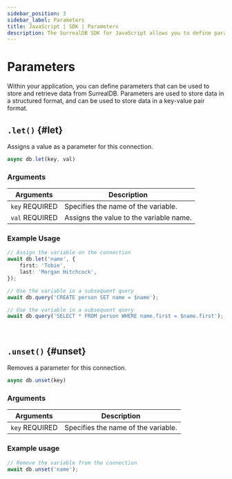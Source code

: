 ```yaml
---
sidebar_position: 3
sidebar_label: Parameters 
title: JavaScript | SDK | Parameters
description: The SurrealDB SDK for JavaScript allows you to define parameters that can be used to store and retrieve data from SurrealDB.
---
```


# Parameters

Within your application, you can define parameters that can be used to store and retrieve data from SurrealDB. Parameters are used to store data in a structured format, and can be used to store data in a key-value pair format.

## `.let()` {#let}

Assigns a value as a parameter for this connection.

```ts title="Method Syntax"
async db.let(key, val)
```

### Arguments
<table>
    <thead>
        <tr>
            <th colspan="2" scope="col">Arguments</th>
            <th colspan="2" scope="col">Description</th>
        </tr>
    </thead>  
    <tbody>
        <tr>
            <td colspan="2" scope="row" data-label="Arguments">
                <code>key</code>
                <l className='yellow'>REQUIRED</l>
            </td>
            <td colspan="2" scope="row" data-label="Description">
                Specifies the name of the variable.
            </td>
        </tr>
        <tr>
            <td colspan="2" scope="row" data-label="Arguments">
                <code>val</code>
                <l className='yellow'>REQUIRED</l>
            </td>
            <td colspan="2" scope="row" data-label="Description">
                Assigns the value to the variable name.
            </td>
        </tr>
    </tbody>
</table>

### Example Usage
```ts
// Assign the variable on the connection
await db.let('name', {
	first: 'Tobie',
	last: 'Morgan Hitchcock',
});

// Use the variable in a subsequent query
await db.query('CREATE person SET name = $name');

// Use the variable in a subsequent query
await db.query('SELECT * FROM person WHERE name.first = $name.first');
```

<br />

## `.unset()` {#unset}

Removes a parameter for this connection.

```ts title="Method Syntax"
async db.unset(key)
```

### Arguments
<table>
    <thead>
        <tr>
            <th colspan="2" scope="col">Arguments</th>
            <th colspan="2" scope="col">Description</th>
        </tr>
    </thead>  
    <tbody>
        <tr>
            <td colspan="2" scope="row" data-label="Arguments">
                <code>key</code>
                <l className='yellow'>REQUIRED</l>
            </td>
            <td colspan="2" scope="row" data-label="Description">
                Specifies the name of the variable.
            </td>
        </tr>
    </tbody>
</table>

### Example usage
```ts
// Remove the variable from the connection
await db.unset('name');
```
